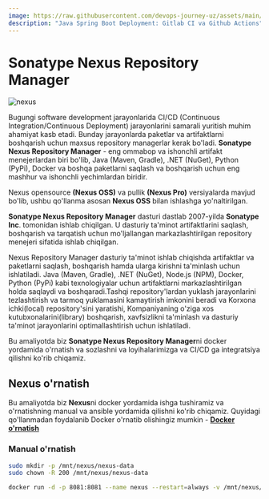 ```yaml
---
image: https://raw.githubusercontent.com/devops-journey-uz/assets/main/images/tutorials/ci-cd/nexus/banner.png
description: "Java Spring Boot Deployment: Gitlab CI va Github Actions"
---
```



# Sonatype Nexus Repository Manager

![nexus](https://raw.githubusercontent.com/devops-journey-uz/assets/main/images/tutorials/ci-cd/nexus/banner.png)

Bugungi software development jarayonlarida CI/CD (Continuous Integration/Continuous Deployment) jarayonlarini samarali yuritish muhim ahamiyat kasb etadi. Bunday jarayonlarda paketlar va artifaktlarni boshqarish uchun maxsus repository managerlar kerak bo'ladi. **Sonatype Nexus Repository Manager** - eng ommabop va ishonchli artifakt menejerlardan biri bo'lib, Java (Maven, Gradle), .NET (NuGet), Python (PyPi), Docker va boshqa paketlarni saqlash va boshqarish uchun eng mashhur va ishonchli yechimlardan biridir.

Nexus opensource **(Nexus OSS)** va pullik **(Nexus Pro)** versiyalarda mavjud bo'lib, ushbu qo'llanma asosan **Nexus OSS** bilan ishlashga yo'naltirilgan.

**Sonatype Nexus Repository Manager** dasturi dastlab 2007-yilda **Sonatype Inc**. tomonidan ishlab chiqilgan. U dasturiy ta'minot artifaktlarini saqlash, boshqarish va tarqatish uchun mo'ljallangan markazlashtirilgan repository menejeri sifatida ishlab chiqilgan.

Nexus Repository Manager dasturiy ta'minot ishlab chiqishda artifaktlar va paketlarni saqlash, boshqarish hamda ularga kirishni ta'minlash uchun ishlatiladi. Java (Maven, Gradle), .NET (NuGet), Node.js (NPM), Docker, Python (PyPi) kabi texnologiyalar uchun artifaktlarni markazlashtirilgan holda saqlaydi va boshqaradi.Tashqi repository'lardan yuklash jarayonlarini tezlashtirish va tarmoq yuklamasini kamaytirish imkonini beradi va Korxona ichki(local) repository'sini yaratishi, Kompaniyaning o'ziga xos kutubxonalarini(library) boshqarish, xavfsizlikni ta'minlash va dasturiy ta'minot jarayonlarini optimallashtirish uchun ishlatiladi.


Bu amaliyotda biz **Sonatype Nexus Repository Manager**ni docker yordamida o'rnatish va sozlashni va loyihalarimizga va CI/CD ga integratsiya qilishni ko'rib chiqamiz.


## Nexus o'rnatish

Bu amaliyotda biz **Nexus**ni docker yordamida ishga tushiramiz va o'rnatishning manual va ansible yordamida qilishni ko'rib chiqamiz.
Quyidagi qo'llanmadan foydalanib Docker o'rnatib olishingiz mumkin - [**Docker o'rnatish**](https://devops-journey.uz/guides/konteyner/docker-ornatish)

### Manual o'rnatish

```bash
sudo mkdir -p /mnt/nexus/nexus-data
sudo chown -R 200 /mnt/nexus/nexus-data
```

```bash
docker run -d -p 8081:8081 --name nexus --restart=always -v /mnt/nexus/nexus-data:/nexus-data sonatype/nexus3
```